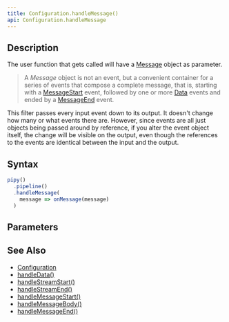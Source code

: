 ```yaml
---
title: Configuration.handleMessage()
api: Configuration.handleMessage
---
```


## Description

<Summary/>

<FilterDiagram
  name="handleMessage"
  input="Event"
  output="Event"
/>

The user function that gets called will have a [Message](/reference/api/Message) object as parameter.

> A _Message_ object is not an event, but a convenient container for a series of events that compose a complete message, that is, starting with a [MessageStart](/reference/api/MessageStart) event, followed by one or more [Data](/reference/api/Data) events and ended by a [MessageEnd](/reference/api/MessageEnd) event.

This filter passes every input event down to its output. It doesn't change how many or what events there are. However, since events are all just objects being passed around by reference, if you alter the event object itself, the change will be visible on the output, even though the references to the events are identical between the input and the output.

## Syntax

``` js
pipy()
  .pipeline()
  .handleMessage(
    message => onMessage(message)
  )
```

## Parameters

<Parameters/>

## See Also

* [Configuration](/reference/api/Configuration)
* [handleData()](/reference/api/Configuration/handleData)
* [handleStreamStart()](/reference/api/Configuration/handleStreamStart)
* [handleStreamEnd()](/reference/api/Configuration/handleStreamEnd)
* [handleMessageStart()](/reference/api/Configuration/handleMessageStart)
* [handleMessageBody()](/reference/api/Configuration/handleMessageBody)
* [handleMessageEnd()](/reference/api/Configuration/handleMessageEnd)
